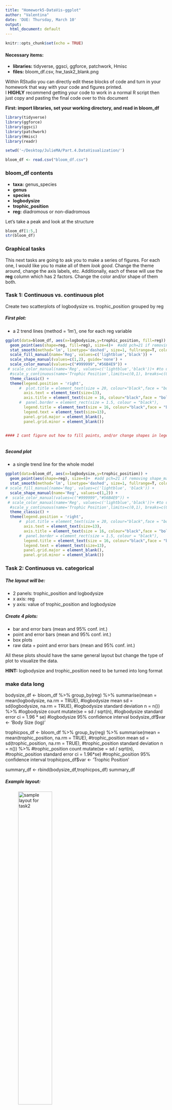 ```yaml
---
title: "Homework5-DataVis-ggplot"
author: "Valentina"
date: 'DUE: Thursday, March 10'
output:
  html_document: default
---
```


```r
knitr::opts_chunk$set(echo = TRUE)
```

#### Necessary items:
- **libraries:** tidyverse, ggsci, ggforce, patchwork, Hmisc
- **files:** bloom_df.csv, hw_task2_blank.png

Within RStudio you can directly edit these blocks of code and turn in your homework that way with your code and figures printed.   
I **HIGHLY** recommend getting your code to work in a normal R script then just copy and pasting the final code over to this document

**First: import libraries, set your working directory, and read in bloom_df**  
```r
library(tidyverse) 
library(ggforce) 
library(ggsci)
library(patchwork)
library(Hmisc)
library(readr)

setwd('~/Desktop/JulieMA/Part.4.DataVisualization/') 

bloom_df <- read.csv("bloom_df.csv")
```

### bloom_df contents
- **taxa:** genus_species
- **genus** 
- **species** 
- **logbodysize** 
- **trophic_position**
- **reg:** diadromous or non-diadromous

Let's take a peak and look at the structure
```r
bloom_df[1:5,]
str(bloom_df)
```

### Graphical tasks

This next tasks are going to ask you to make a series of figures. For each one, I would like you to make all of them *look good*. Change the theme around, change the axis labels, etc. Additionally, each of these will use the **reg** column which has 2 factors. Change the color and/or shape of them both. 

### Task 1: Continuous vs. continuous plot

Create two scatterplots of logbodysize vs. trophic_position grouped by reg

##### First plot: 
- a 2 trend lines (method = 'lm'), one for each reg variable

```r

ggplot(data=bloom_df, aes(x=logbodysize,y=trophic_position, fill=reg)) +
  geom_point(aes(shape=reg, fill=reg), size=4)+  #add pch=21 if removing shape_manual
  stat_smooth(method='lm', linetype='dashed', size=1, fullrange=T, color="black")+
  scale_fill_manual(name='Reg', values=c('lightblue','black')) + 
  scale_shape_manual(values=c(1,2), guide='none') +
  scale_color_manual(values=c("#999999","#56B4E9")) +
 # scale_color_manual(name='Reg', values=c('lightblue','black'))+ #to use this, remove 'color=black' from stat_smooth
  #scale_y_continuous(name='Trophic Position',limits=c(0,1), breaks=c(0,0.5,1.0)) #change yaxis scale
  theme_classic() + 
  theme(legend.position = 'right', 
      #  plot.title = element_text(size = 20, colour="black",face = "bold"),
        axis.text = element_text(size=13),
        axis.title = element_text(size = 16, colour="black",face = "bold"),
      #  panel.border = element_rect(size = 1.5, colour = "black"),
        legend.title = element_text(size = 16, colour="black",face = "bold",vjust = 1),
        legend.text = element_text(size=13),
        panel.grid.major = element_blank(),
        panel.grid.minor = element_blank())


#### I cant figure out how to fill points, and/or change shapes in legend



```

##### Second plot 
- a single trend line for the whole model

```r
ggplot(data=bloom_df, aes(x=logbodysize,y=trophic_position)) +
  geom_point(aes(shape=reg), size=4)+  #add pch=21 if removing shape_manual
  stat_smooth(method='lm', linetype='dashed', size=1, fullrange=T, color="black")+
# scale_fill_manual(name='Reg', values=c('lightblue', 'black')) + 
  scale_shape_manual(name='Reg', values=c(1,2)) +
#  scale_color_manual(values=c("#999999","#56B4E9")) +
 # scale_color_manual(name='Reg', values=c('lightblue','black'))+ #to use this, remove 'color=black' from stat_smooth
  #scale_y_continuous(name='Trophic Position',limits=c(0,1), breaks=c(0,0.5,1.0)) #change yaxis scale
  theme_classic() + 
  theme(legend.position = 'right', 
      #  plot.title = element_text(size = 20, colour="black",face = "bold"),
        axis.text = element_text(size=13),
        axis.title = element_text(size = 16, colour="black",face = "bold"),
      #  panel.border = element_rect(size = 1.5, colour = "black"),
        legend.title = element_text(size = 16, colour="black",face = "bold",vjust = 1),
        legend.text = element_text(size=13),
        panel.grid.major = element_blank(),
        panel.grid.minor = element_blank())
```

### Task 2: Continuous vs. categorical

##### The layout will be: 
- 2 panels: trophic_position and logbodysize  
- x axis: reg  
- y axis: value of trophic_position and logbodysize  

##### Create 4 plots:  
- bar and error bars (mean and 95% conf. int.)  
- point and error bars (mean and 95% conf. int.)  
- box plots  
- raw data + point and error bars (mean and 95% conf. int.)  

All these plots should have the same general layout but change the type of plot to visualize the data. 

**HINT:** logbodysize and trophic_position need to be turned into long format  


### make data long ###

bodysize_df <- bloom_df %>%
  group_by(reg) %>%
  summarise(mean = mean(logbodysize, na.rm = TRUE), #logbodysize mean
            sd = sd(logbodysize, na.rm = TRUE), #logbodysize standard deviation
            n = n()) %>% #logbodysize count
  mutate(se = sd / sqrt(n), #logbodysize standard error
         ci = 1.96 * se) #logbodysize 95% confidence interval
bodysize_df$var <- 'Body Size (log)'

trophicpos_df <- bloom_df %>%
  group_by(reg) %>%
  summarise(mean = mean(trophic_position, na.rm = TRUE), #trophic_position mean
            sd = sd(trophic_position, na.rm = TRUE), #trophic_position standard deviation
            n = n()) %>% #trophic_position count
  mutate(se = sd / sqrt(n), #trophic_position standard error
         ci = 1.96*se) #trophic_position 95% confidence interval
trophicpos_df$var <- 'Trophic Position'

summary_df <- rbind(bodysize_df,trophicpos_df)
summary_df

##### Example layout:   
![sample layout for task2](hw_task2_blank.png){width=50%}

```r
#plot 2.1 bar and error bars

ggplot(data=summary_df,aes(x=reg,y=mean,fill=var)) +
  facet_wrap(~var,nrow=1,scales = 'free') + 
  geom_bar(stat='identity', width=.3, size=.7) +
  geom_errorbar(aes(ymin = mean - ci, ymax = mean + ci), width=.1) + 
  scale_fill_manual(values = c("lightblue", "darkgrey")) + 
  ylab("Mean") +
  theme_bw() +
  theme(
    legend.title = element_blank(),
    legend.position = "none",
    axis.title.x = element_blank(),
    axis.title.y = element_text(size=10),
    axis.text.x = element_text(size=10),
    panel.grid.major = element_blank(),
    panel.grid.minor = element_blank(),
    
    )
  

```

```r
#plot 2.2 point and error bars

ggplot(data=summary_df,aes(x=reg,y=mean,fill=var)) +
  facet_wrap(~var,nrow=1,scales = 'free') + 
  geom_point(pch=21, stat='identity', size=4) +
  geom_errorbar(aes(ymin = mean - ci, ymax = mean + ci), width=.1) + 
  scale_fill_manual(values = c("lightblue", "darkgrey")) + 
  ylab("Mean") +
  theme_bw() +
  theme(
    legend.title = element_blank(),
    legend.position = "none",
    axis.title.x = element_blank(),
    axis.title.y = element_text(size=10),
    axis.text.x = element_text(size=10),
    panel.grid.major = element_blank(),
    panel.grid.minor = element_blank(),
    
    )
```

```r
#plot 2.3 box plots

ggplot(data=summary_df,aes(x=reg,y=mean,fill=var)) +
  facet_wrap(~var,nrow=1,scales = 'free') + 
  geom_boxplot()+
  scale_fill_manual(values = c("lightblue", "darkgrey")) + 
  ylab("Mean") +
  theme_bw() +
  theme(
    legend.title = element_blank(),
    legend.position = "none",
    axis.title.x = element_blank(),
    axis.title.y = element_text(size=10),
    axis.text.x = element_text(size=10),
    panel.grid.major = element_blank(),
    panel.grid.minor = element_blank(),
    
    )
```

```r
#plot 2.4 raw data plus points and error bars
```

### Task 3: layering your plots

Make any two figures with the bloom_df! Can be something we've done or something completely different. Make one TERRIBLE figure and one GREAT figure.

Put them together using *patchwork* or *ggarrange* 


```r
#plot 3
```

### Bonus: make a map (not required)  

In the github for this course, there is an Rmarkdown called *ggmap_ex*. You can use this as a reference to make a map using any data you want. Try using your own data so it is useful.  

```r
#bonus map
```
